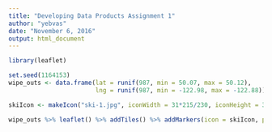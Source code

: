 ---
title: "Developing Data Products Assignment 1"
author: "yebvas"
date: "November 6, 2016"
output: html_document
---

```{r echo = FALSE, warning = FALSE}
library(leaflet)

set.seed(1164153)
wipe_outs <- data.frame(lat = runif(987, min = 50.07, max = 50.12),
                        lng = runif(987, min = -122.98, max = -122.88))

skiIcon <- makeIcon("ski-1.jpg", iconWidth = 31*215/230, iconHeight = 31, iconAnchorX = 31*215/230/2, iconAnchorY = 16)

wipe_outs %>% leaflet() %>% addTiles() %>% addMarkers(icon = skiIcon, popup = "I wiped out here", clusterOptions = markerClusterOptions())
```
